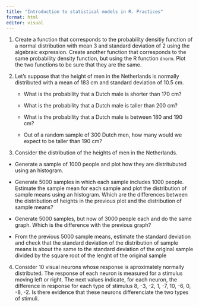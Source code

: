 ```yaml
---
title: "Introduction to statistical models in R. Practices"
format: html
editor: visual
---
```


1.  Create a function that corresponds to the probability densitiy function of a normal distribution with mean 3 and standard deviation of 2 using the algebraic expression. Create another function that corresponds to the same probability density function, but using the R function `dnorm`. Plot the two functions to be sure that they are the same.


2.  Let's suppose that the height of men in the Netherlands is normally distributed with a mean of 183 cm and standard deviation of 10.5 cm.
    -   What is the probability that a Dutch male is shorter than 170 cm?

    -   What is the probability that a Dutch male is taller than 200 cm?

    -   What is the probability that a Dutch male is between 180 and 190 cm?

    -   Out of a random sample of 300 Dutch men, how many would we expect to be taller than 190 cm?


3.  Consider the distribution of the heights of men in the Netherlands.

-   Generate a sample of 1000 people and plot how they are distritubuted using an histogram. 

-   Generate 5000 samples in which each sample includes 1000 people. Estimate the sample mean for each sample and plot the distribution of sample means using an histogram. Which are the differences between the distribution of heights in the previous plot and the distribution of sample means?

- Generate 5000 samples, but now of 3000 people each and do the same graph. Which is the difference with the previous graph?

- From the previous 5000 sample means, estimate the standard deviation and check that the standard deviation of the distribution of sample means is about the same to the standard deviation of the original sample divided by the square root of the lenght of the original sample


4.  Consider 10 visual neurons whose response is aproximately normally distributed. The response of each neuron is measured for a stimulus moving left or right. The next values indicate, for each neuron, the difference in response for each type of stimulus 8, -3, -2, 1, -7, 10, -6, 0, -8, -2. Is there evidence that these neurons differenciate the two types of stimuli. 



